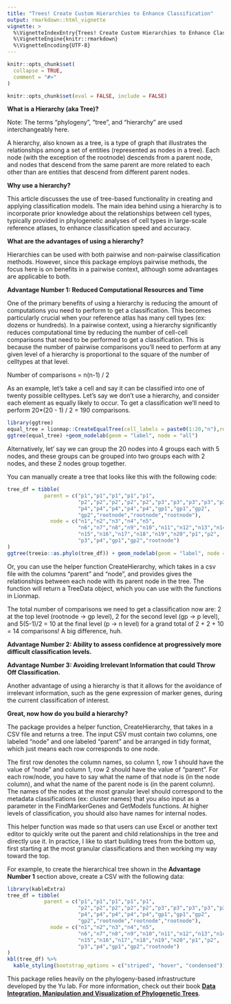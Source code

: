 ```yaml
---
title: "Trees! Create Custom Hierarchies to Enhance Classification"
output: rmarkdown::html_vignette
vignette: >
  %\VignetteIndexEntry{Trees! Create Custom Hierarchies to Enhance Classification}
  %\VignetteEngine{knitr::rmarkdown}
  %\VignetteEncoding{UTF-8}
---
```


```r
knitr::opts_chunk$set(
  collapse = TRUE,
  comment = "#>"
)
```

```r
knitr::opts_chunk$set(eval = FALSE, include = FALSE)
```

**What is a Hierarchy (aka Tree)?**

Note: The terms "phylogeny", "tree", and "hierarchy" are used interchangeably here.

A hierarchy, also known as a tree, is a type of graph that illustrates the relationships among a set of entities (represented as nodes in a tree). Each node (with the exception of the rootnode) descends from a parent node, and nodes that descend from the same parent are more related to each other than are entities that descend from different parent nodes.

**Why use a hierarchy?**

This article discusses the use of tree-based functionality in creating and applying classification models. The main idea behind using a hierarchy is to incorporate prior knowledge about the relationships between cell types, typically provided in phylogenetic analyses of cell types in large-scale reference atlases, to enhance classification speed and accuracy.

**What are the advantages of using a hierarchy?**

Hierarchies can be used with both pairwise and non-pairwise classification methods. However, since this package employs pairwise methods, the focus here is on benefits in a pairwise context, although some advantages are applicable to both.

**Advantage Number 1: Reduced Computational Resources and Time**

One of the primary benefits of using a hierarchy is reducing the amount of computations you need to perform to get a classification. This becomes particularly crucial when your reference atlas has many cell types (ex: dozens or hundreds). In a pairwise context, using a hierarchy significantly reduces computational time by reducing the number of cell-cell comparisons that need to be performed to get a classification. This is because the number of pairwise comparisons you'll need to perform at any given level of a hierarchy is proportional to the square of the number of celltypes at that level.

Number of comparisons = n(n-1) / 2

As an example, let's take a cell and say it can be classified into one of twenty possible celltypes. Let's say we don't use a hierarchy, and consider each element as equally likely to occur. To get a classification we'll need to perform 20\*(20 - 1) / 2 = 190 comparisons.

```r
library(ggtree)
equal_tree = lionmap::CreateEqualTree(cell_labels = paste0(1:20,"n"),rootnode_name = "Root")
ggtree(equal_tree) +geom_nodelab(geom = "label", node = "all") 

```

Alternatively, let' say we can group the 20 nodes into 4 groups each with 5 nodes, and these groups can be grouped into two groups each with 2 nodes, and these 2 nodes group together.

You can manually create a tree that looks like this with the following code:

```r
tree_df = tibble(
            parent = c("p1","p1","p1","p1","p1",
                       "p2","p2","p2","p2","p2","p3","p3","p3","p3","p3",
                       "p4","p4","p4","p4","p4","gp1","gp1","gp2",
                       "gp2","rootnode","rootnode","rootnode"),
              node = c("n1","n2","n3","n4","n5",
                       "n6","n7","n8","n9","n10","n11","n12","n13","n14",
                       "n15","n16","n17","n18","n19","n20","p1","p2",
                       "p3","p4","gp1","gp2","rootnode")
)
ggtree(treeio::as.phylo(tree_df)) + geom_nodelab(geom = "label", node = "all") 
```

Or, you can use the helper function CreateHierarchy, which takes in a csv file with the columns "parent" and "node", and provides gives the relationships between each node with its parent node in the tree. The function will return a TreeData object, which you can use with the functions in Lionmap.

The total number of comparisons we need to get a classification now are: 2 at the top level (rootnode -\> gp level), 2 for the second level (gp -\> p level), and 5(5-1)/2 = 10 at the final level (p -\> n level) for a grand total of 2 + 2 + 10 = 14 comparisons! A big difference, huh.

**Advantage Number 2: Ability to assess confidence at progressively more difficult classification levels.**

**Advantage Number 3: Avoiding Irrelevant Information that could Throw Off Classification.**

Another advantage of using a hierarchy is that it allows for the avoidance of irrelevant information, such as the gene expression of marker genes, during the current classification of interest.

**Great, now how do you build a hierarchy?**

The package provides a helper function, CreateHierarchy, that takes in a CSV file and returns a tree. The input CSV must contain two columns, one labeled "node" and one labeled "parent" and be arranged in tidy format, which just means each row corresponds to one node.

The first row denotes the column names, so column 1, row 1 should have the value of "node" and column 1, row 2 should have the value of "parent". For each row/node, you have to say what the name of that node is (in the node column), and what the name of the parent node is (in the parent column). The names of the nodes at the most granular level should correspond to the metadata classifications (ex: cluster names) that you also input as a parameter in the FindMarkerGenes and GetModels functions. At higher levels of classification, you should also have names for internal nodes.

This helper function was made so that users can use Excel or another text editor to quickly write out the parent and child relationships in the tree and directly use it. In practice, I like to start building trees from the bottom up, first starting at the most granular classifications and then working my way toward the top.

For example, to create the hierarchical tree shown in the **Advantage Number 1** section above, create a CSV with the following data:

```r
library(kableExtra)
tree_df = tibble(
            parent = c("p1","p1","p1","p1","p1",
                       "p2","p2","p2","p2","p2","p3","p3","p3","p3","p3",
                       "p4","p4","p4","p4","p4","gp1","gp1","gp2",
                       "gp2","rootnode","rootnode","rootnode"),
              node = c("n1","n2","n3","n4","n5",
                       "n6","n7","n8","n9","n10","n11","n12","n13","n14",
                       "n15","n16","n17","n18","n19","n20","p1","p2",
                       "p3","p4","gp1","gp2","rootnode")
)
kbl(tree_df) %>%
  kable_styling(bootstrap_options = c("striped", "hover", "condensed"))

```

This package relies heavily on the phylogeny-based infrastructure developed by the Yu lab. For more information, check out their book [**Data Integration, Manipulation and Visualization of Phylogenetic Trees**](https://yulab-smu.top/treedata-book/index.html).
